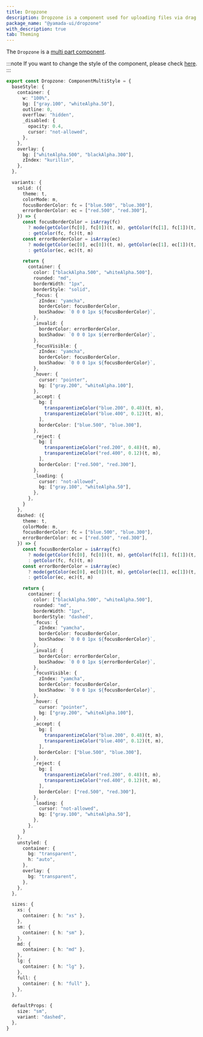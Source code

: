 ```yaml
---
title: Dropzone
description: Dropzone is a component used for uploading files via drag and drop.
package_name: "@yamada-ui/dropzone"
with_description: true
tab: Theming
---
```


The `Dropzone` is a [multi part component](/styled-system/theming/component-style#multi-part-component).

:::note
If you want to change the style of the component, please check [here](/styled-system/theming/customize-theme#changing-the-style-of-components).
:::

```ts
export const Dropzone: ComponentMultiStyle = {
  baseStyle: {
    container: {
      w: "100%",
      bg: ["gray.100", "whiteAlpha.50"],
      outline: 0,
      overflow: "hidden",
      _disabled: {
        opacity: 0.4,
        cursor: "not-allowed",
      },
    },
    overlay: {
      bg: ["whiteAlpha.500", "blackAlpha.300"],
      zIndex: "kurillin",
    },
  },

  variants: {
    solid: ({
      theme: t,
      colorMode: m,
      focusBorderColor: fc = ["blue.500", "blue.300"],
      errorBorderColor: ec = ["red.500", "red.300"],
    }) => {
      const focusBorderColor = isArray(fc)
        ? mode(getColor(fc[0], fc[0])(t, m), getColor(fc[1], fc[1])(t, m))(m)
        : getColor(fc, fc)(t, m)
      const errorBorderColor = isArray(ec)
        ? mode(getColor(ec[0], ec[0])(t, m), getColor(ec[1], ec[1])(t, m))(m)
        : getColor(ec, ec)(t, m)

      return {
        container: {
          color: ["blackAlpha.500", "whiteAlpha.500"],
          rounded: "md",
          borderWidth: "1px",
          borderStyle: "solid",
          _focus: {
            zIndex: "yamcha",
            borderColor: focusBorderColor,
            boxShadow: `0 0 0 1px ${focusBorderColor}`,
          },
          _invalid: {
            borderColor: errorBorderColor,
            boxShadow: `0 0 0 1px ${errorBorderColor}`,
          },
          _focusVisible: {
            zIndex: "yamcha",
            borderColor: focusBorderColor,
            boxShadow: `0 0 0 1px ${focusBorderColor}`,
          },
          _hover: {
            cursor: "pointer",
            bg: ["gray.200", "whiteAlpha.100"],
          },
          _accept: {
            bg: [
              transparentizeColor("blue.200", 0.48)(t, m),
              transparentizeColor("blue.400", 0.12)(t, m),
            ],
            borderColor: ["blue.500", "blue.300"],
          },
          _reject: {
            bg: [
              transparentizeColor("red.200", 0.48)(t, m),
              transparentizeColor("red.400", 0.12)(t, m),
            ],
            borderColor: ["red.500", "red.300"],
          },
          _loading: {
            cursor: "not-allowed",
            bg: ["gray.100", "whiteAlpha.50"],
          },
        },
      }
    },
    dashed: ({
      theme: t,
      colorMode: m,
      focusBorderColor: fc = ["blue.500", "blue.300"],
      errorBorderColor: ec = ["red.500", "red.300"],
    }) => {
      const focusBorderColor = isArray(fc)
        ? mode(getColor(fc[0], fc[0])(t, m), getColor(fc[1], fc[1])(t, m))(m)
        : getColor(fc, fc)(t, m)
      const errorBorderColor = isArray(ec)
        ? mode(getColor(ec[0], ec[0])(t, m), getColor(ec[1], ec[1])(t, m))(m)
        : getColor(ec, ec)(t, m)

      return {
        container: {
          color: ["blackAlpha.500", "whiteAlpha.500"],
          rounded: "md",
          borderWidth: "1px",
          borderStyle: "dashed",
          _focus: {
            zIndex: "yamcha",
            borderColor: focusBorderColor,
            boxShadow: `0 0 0 1px ${focusBorderColor}`,
          },
          _invalid: {
            borderColor: errorBorderColor,
            boxShadow: `0 0 0 1px ${errorBorderColor}`,
          },
          _focusVisible: {
            zIndex: "yamcha",
            borderColor: focusBorderColor,
            boxShadow: `0 0 0 1px ${focusBorderColor}`,
          },
          _hover: {
            cursor: "pointer",
            bg: ["gray.200", "whiteAlpha.100"],
          },
          _accept: {
            bg: [
              transparentizeColor("blue.200", 0.48)(t, m),
              transparentizeColor("blue.400", 0.12)(t, m),
            ],
            borderColor: ["blue.500", "blue.300"],
          },
          _reject: {
            bg: [
              transparentizeColor("red.200", 0.48)(t, m),
              transparentizeColor("red.400", 0.12)(t, m),
            ],
            borderColor: ["red.500", "red.300"],
          },
          _loading: {
            cursor: "not-allowed",
            bg: ["gray.100", "whiteAlpha.50"],
          },
        },
      }
    },
    unstyled: {
      container: {
        bg: "transparent",
        h: "auto",
      },
      overlay: {
        bg: "transparent",
      },
    },
  },

  sizes: {
    xs: {
      container: { h: "xs" },
    },
    sm: {
      container: { h: "sm" },
    },
    md: {
      container: { h: "md" },
    },
    lg: {
      container: { h: "lg" },
    },
    full: {
      container: { h: "full" },
    },
  },

  defaultProps: {
    size: "sm",
    variant: "dashed",
  },
}
```
